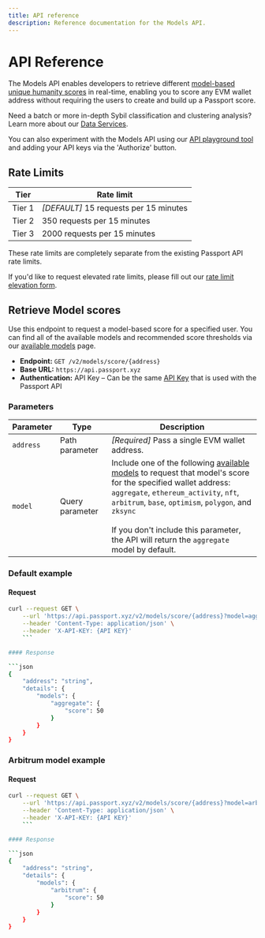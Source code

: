 ```yaml
---
title: API reference
description: Reference documentation for the Models API.
---
```


# API Reference

The Models API enables developers to retrieve different [model-based unique humanity scores](available-models) in real-time, enabling you to score any EVM wallet address without requiring the users to create and build up a Passport score. 

Need a batch or more in-depth Sybil classification and clustering analysis? Learn more about our [Data Services](/building-with-passport/data-services). 

You can also experiment with the Models API using our [API playground tool](https://api.passport.xyz/v2/docs) and adding your API keys via the 'Authorize' button.


## Rate Limits

|Tier |Rate limit |
|--|--|
|Tier 1 | *[DEFAULT]* 15 requests per 15 minutes |
|Tier 2 | 350 requests per 15 minutes |
|Tier 3 | 2000 requests per 15 minutes |

These rate limits are completely separate from the existing Passport API rate limits.

If you'd like to request elevated rate limits, please fill out our [rate limit elevation form](https://docs.google.com/forms/d/e/1FAIpQLSe5B7zXTUQUt_aWdqTiUhjAhz56pS49Q8meuzLSgGxYTZRwAw/viewform).


## Retrieve Model scores

Use this endpoint to request a model-based score for a specified user. You can find all of the available models and recommended score thresholds via our [available models](available-models) page.

* **Endpoint:** `GET /v2/models/score/{address}`
* **Base URL:** `https://api.passport.xyz`
* **Authentication:** API Key – Can be the same [API Key](../passport-api/getting-access) that is used with the Passport API

### Parameters

|Parameter |Type |Description |
|--|--|--|
|`address` |Path parameter| *[Required]* Pass a single EVM wallet address. |
|`model`  |Query parameter | Include one of the following [available models](available-models) to request that model's score for the specified wallet address: <br />`aggregate`, `ethereum_activity`, `nft`, `arbitrum`, `base`, `optimism`, `polygon`, and `zksync`<br /><br />If you don't include this parameter, the API will return the `aggregate` model by default. |


### Default example

#### Request

```bash
curl --request GET \
    --url 'https://api.passport.xyz/v2/models/score/{address}?model=aggregate' \
    --header 'Content-Type: application/json' \
    --header 'X-API-KEY: {API KEY}'
    ```

#### Response

```json
{
    "address": "string",
    "details": {
        "models": {
            "aggregate": {
                "score": 50 
            }
        } 
    }
}
```


### Arbitrum model example

#### Request

```bash
curl --request GET \
    --url 'https://api.passport.xyz/v2/models/score/{address}?model=arbitrum' \
    --header 'Content-Type: application/json' \
    --header 'X-API-KEY: {API KEY}'
    ```

#### Response

```json
{
    "address": "string",
    "details": {
        "models": {
            "arbitrum": {
                "score": 50 
            }
        } 
    }
}
```
